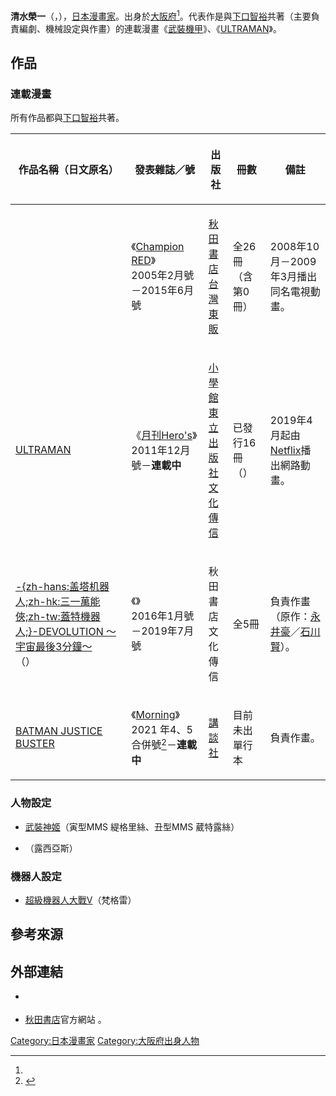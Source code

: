 {{Notability Unreferenced|time=2017-01-20T07:26:53+00:00}}
{{Infobox comics creator
| 名稱 = 清水榮一
| 外文名 = 
| 外文 = 
| 圖片 = 
| 圖片尺寸 = 
| 圖片簡介 = 
| 本名 = 
| 日文名稱 = 清水 栄一
| 平假名 = しみず えいいち
| 羅馬拼音 = Shimizu Eiichi
| 筆名 = 
| 出生日期 = {{Birth date and age|1978|2|7|no}}
| 出生地點 = 
| 逝世日期 = 
| 逝世地點 = 
| 國籍 = {{JPN}}
| 職業 = [[漫畫家|漫畫家]]
| 稱號 = 
| 活動開始 = 
| 活動結束 = 
| 類型 = 
| 代表作 = 《[[武裝機甲|武裝機甲]]》<br />《[[ULTRAMAN|ULTRAMAN]]》
| 合作人 = [[下口智裕|下口智裕]]
| 配偶 = 
| 兒女 = 
| 親屬 = 
| 獎項 = 
| 簽名 = 
| 網站 = 
| module = 
}}
{{japanese|japanese=清水 栄一|kana=しみず えいいち|romaji=Shimizu Eiichi}}
'''清水榮一'''（{{lang-ja|清水 栄一}}，{{bd|1978年|2月7日<ref name="ultraman">{{Cite web|url=http://heros-ultraman.com/news/topics/20160315/post-250|script-title=ja:WEB新連載『今月の清水栄一』『今月の下口智裕』開始！|publisher=ULTRAMAN公式官網|date=2016-03-15|accessdate=2018-04-04|language=ja|archive-date=2021-04-15|archive-url=https://web.archive.org/web/20210415065824/https://heros-ultraman.com/news/topics/20160315/post-250|dead-url=no}}</ref>||}}），[[日本|日本]][[漫畫家|漫畫家]]。出身於[[大阪府|大阪府]]<ref name="ultraman" />。代表作是與[[下口智裕|下口智裕]]共著（主要負責編劇、機械設定與作畫）的連載漫畫《[[武裝機甲|武裝機甲]]》、《[[ULTRAMAN|ULTRAMAN]]》。

== 作品 ==
=== 連載漫畫 ===
; 所有作品都與[[下口智裕|下口智裕]]共著。
{|class="wikitable" style="font-size:small"
!作品名稱（日文原名）!!發表雜誌／號!!出版社!!冊數!!備註
|-
|{{nihongo|[[武裝機甲|武裝機甲]]|鉄のラインバレル}}||《[[Champion_RED|Champion RED]]》<br />2005年2月號－2015年6月號||{{flagicon|JPN}} [[秋田書店|秋田書店]]<br />{{flagicon|TWN}} [[台灣東販|台灣東販]]||全26冊（含第0冊）||2008年10月－2009年3月播出同名電視動畫。
|-
|[[ULTRAMAN|ULTRAMAN]]||《[[月刊Hero's|月刊Hero's]]》<br />2011年12月號－'''連載中'''||{{flagicon|JPN}} [[小學館|小學館]]<br />{{flagicon|TWN}} [[東立出版社|東立出版社]]<br />{{flagicon|HKG}} [[文化傳信|文化傳信]]||已發行16冊<br />（{{as of|2020|12}}）||2019年4月起由[[Netflix|Netflix]]播出網路動畫。
|-
| [[三一萬能俠DEVOLUTION_～宇宙最後3分鐘～|-{zh-hans:盖塔机器人;zh-hk:三一萬能俠;zh-tw:蓋特機器人;}-DEVOLUTION ～宇宙最後3分鐘～]] <br />（{{lang|ja|ゲッターロボDEVOLUTION ～宇宙最後の3分間～}}）||《{{link-ja|別冊少年Champion|別冊少年チャンピオン}}》<br />2016年1月號－2019年7月號||{{flagicon|JPN}} 秋田書店<br />{{flagicon|HKG}} 文化傳信||全5冊||負責作畫（原作：[[永井豪|永井豪]]／[[石川賢|石川賢]]）。
|-
|[[蝙蝠俠|BATMAN JUSTICE BUSTER]]||《[[Morning_(漫畫雜誌)|Morning]]》2021 年4、5合併號<ref>{{cite web|url=https://news.gamebase.com.tw/news/detail/99384925|title=黑暗英雄的新篇章，清水榮一x下口智裕《BATMAN：JUSTICE BUSTER》連載今天開跑！|work=遊戲基地 Gamebase|date=2020-12-24|accessdate=2020-12-24|language=zh-tw}}</ref>－'''連載中'''||{{flagicon|JPN}} [[講談社|講談社]]||目前未出單行本||負責作畫。
|}

=== 人物設定 ===
* [[武裝神姬|武裝神姬]]（寅型MMS 緹格里絲、丑型MMS 葳特露絲）
* {{link-ja|解放之刃REXX|アンチェインブレイズ レクス}}（露西亞斯）

=== 機器人設定 ===
* [[超級機器人大戰V|超級機器人大戰V]]（梵格雷）

== 參考來源 ==
{{reflist}}

== 外部連結 ==
* {{lang|ja|[https://web.archive.org/web/20161006201620/http://www.h7.dion.ne.jp/~n_circus/ ナデガタサーカス（官方網站）]}} {{ja icon}}
* [https://web.archive.org/web/20120217230532/http://www.akitashoten.co.jp/index2.html 秋田書店]官方網站 {{ja icon}}。
{{Normdaten}}
{{DEFAULTSORT:Shimizu Eiichi}}
[[Category:日本漫畫家|Category:日本漫畫家]]
[[Category:大阪府出身人物|Category:大阪府出身人物]]